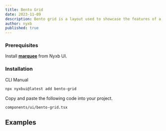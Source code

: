 ```yaml
---
title: Bento Grid
date: 2023-11-09
description: Bento grid is a layout used to showcase the features of a product in a simple and elegant way.
author: nyxb
published: true
---
```


<ComponentPreview name="bento-demo" />

### Prerequisites

Install [**marquee**](/components/marquee) from Nyxb UI.

### Installation

<Tabs defaultValue="cli">

<TabsList>
  <TabsTrigger value="cli">CLI</TabsTrigger>
  <TabsTrigger value="manual">Manual</TabsTrigger>
</TabsList>
<TabsContent value="cli">

```bash
npx nyxbui@latest add bento-grid
```

</TabsContent>

<TabsContent value="manual">

<Steps>

Copy and paste the following code into your project.

```text
components/ui/bento-grid.tsx
```

<ComponentSource name="bento-grid" />

</Steps>

</TabsContent>

</Tabs>

## Examples

<ComponentPreview name="bento-demo-vertical" />
